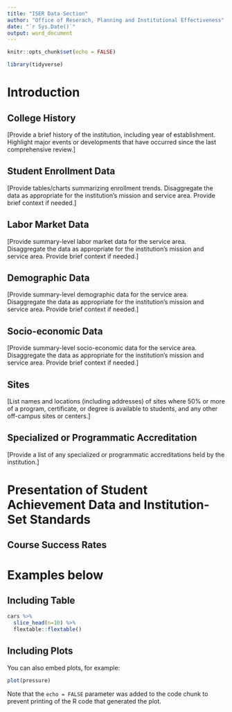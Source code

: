 ```yaml
---
title: "ISER Data Section"
author: "Office of Reserach, Planning and Institutional Effectiveness"
date: "`r Sys.Date()`"
output: word_document
---
```


```r
knitr::opts_chunk$set(echo = FALSE)

library(tidyverse)

```

# Introduction

## College History

[Provide a brief history of the institution, including year of establishment. Highlight major events or developments that have occurred since the last comprehensive review.]

## Student Enrollment Data 

[Provide tables/charts summarizing enrollment trends. Disaggregate the data as appropriate for the institution’s mission and service area. Provide brief context if needed.] 

## Labor Market Data 

[Provide summary-level labor market data for the service area. Disaggregate the data as appropriate for the institution’s mission and service area. Provide brief context if needed.] 

## Demographic Data 

[Provide summary-level demographic data for the service area. Disaggregate the data as appropriate for the institution’s mission and service area. Provide brief context if needed.] 

## Socio-economic Data 

[Provide summary-level socio-economic data for the service area. Disaggregate the data as appropriate for the institution’s mission and service area. Provide brief context if needed.] 

## Sites 

[List names and locations (including addresses) of sites where 50% or more of a program, certificate, or degree is available to students, and any other off-campus sites or centers.] 

## Specialized or Programmatic Accreditation 

[Provide a list of any specialized or programmatic accreditations held by the institution.] 

# Presentation of Student Achievement Data and Institution-Set Standards 

## Course Success Rates



# Examples below

## Including Table

```r
cars %>% 
  slice_head(n=10) %>%
  flextable::flextable()
```

## Including Plots

You can also embed plots, for example:

```r
plot(pressure)
```

Note that the `echo = FALSE` parameter was added to the code chunk to prevent printing of the R code that generated the plot.
